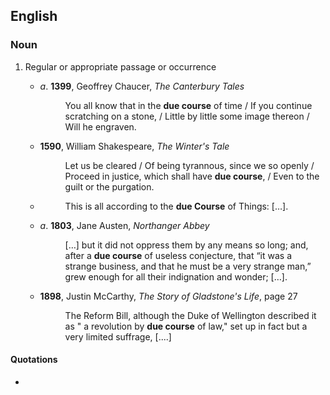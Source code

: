 ==English==

===Noun===
{{en-noun|head=[[due]] [[course]]}}

# {{idiomatic}} Regular or appropriate passage or occurrence
#* ''a''. '''1399''', Geoffrey Chaucer, ''The Canterbury Tales''
#*: You all know that in the '''due course''' of time / If you continue scratching on a stone, / Little by little some image thereon / Will he engraven.
#* '''1590''', William Shakespeare, ''The Winter's Tale''
#*: Let us be cleared / Of being tyrannous, since we so openly / Proceed in justice, which shall have '''due course''', / Even to the guilt or the purgation. 
#* {{RQ:Swift Gulliver|IV|XII}}
#*: This is all according to the '''due Course''' of Things: […].
#* ''a''. '''1803''', Jane Austen, ''Northanger Abbey''
#*: […] but it did not oppress them by any means so long; and, after a '''due course''' of useless conjecture, that “it was a strange business, and that he must be a very strange man,” grew enough for all their indignation and wonder; […].
#* '''1898''', Justin McCarthy, ''The Story of Gladstone's Life'', page 27
#*: The Reform Bill, although the Duke of Wellington described it as " a revolution by '''due course''' of law," set up in fact but a very limited suffrage, [....]

====Quotations====
* {{seeCites}}